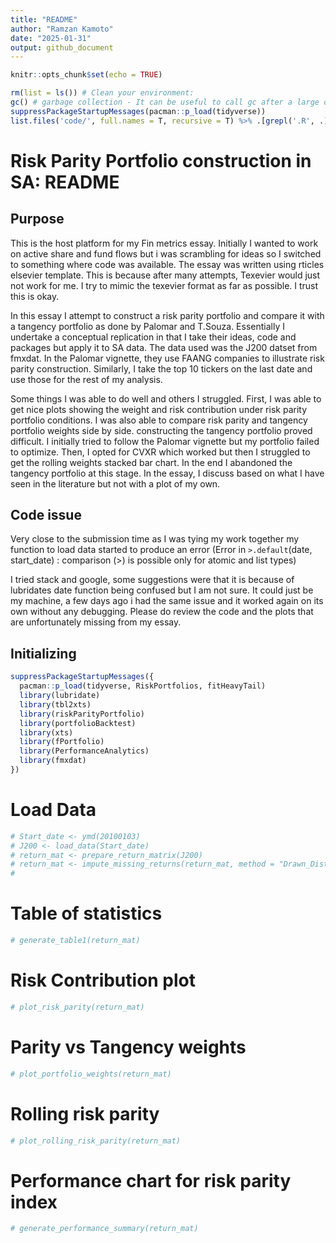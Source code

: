 ```yaml
---
title: "README"
author: "Ramzan Kamoto"
date: "2025-01-31"
output: github_document
---
```


```r
knitr::opts_chunk$set(echo = TRUE)
```

```r

rm(list = ls()) # Clean your environment:
gc() # garbage collection - It can be useful to call gc after a large object has been removed, as this may prompt R to return memory to the operating system.
suppressPackageStartupMessages(pacman::p_load(tidyverse))
list.files('code/', full.names = T, recursive = T) %>% .[grepl('.R', .)] %>% as.list() %>% walk(~source(.))
```



# Risk Parity Portfolio construction in SA: README

## Purpose 

This is the host platform for my Fin metrics essay. Initially I wanted to work on active share and fund flows but i was scrambling for ideas so I switched to something where code was available. The essay was written using rticles elsevier template. This is because after many attempts, Texevier would just not work for me. I try to mimic the texevier format as far as possible. I trust this is okay. 

In this essay I attempt to construct a risk parity portfolio and compare it with a tangency portfolio as done by Palomar and T.Souza. Essentially I  undertake a conceptual replication in that I take their ideas, code and packages but apply it to SA data. The data used was the J200 datset from fmxdat. In the Palomar vignette, they use FAANG companies to illustrate risk parity construction. Similarly, I take the top 10 tickers on the last date and use those for the rest of my analysis. 

Some things I was able to do well and others I struggled. First, I was able to get nice plots showing the weight and risk contribution under risk parity portfolio conditions. I was also able to compare risk parity and tangency portfolio weights side by side. constructing the tangency portfolio proved difficult. I initially tried to follow the Palomar vignette but my portfolio failed to optimize. Then, I opted for CVXR which worked but then I struggled to get the rolling weights stacked bar chart. In the end I abandoned the tangency portfolio at this stage. In the essay, I discuss based on what I have seen in the literature but not with a plot of my own. 


## Code issue 

Very close to the submission time as I was tying my work together my function to load data started to produce an error (Error in `>.default`(date, start_date) : 
  comparison (>) is possible only for atomic and list types)

I tried stack and google, some suggestions were that it is because of lubridates date function being confused but I am not sure. It could just be my machine, a few days ago i had the same issue and it worked again on its own without any debugging. Please do review the code and the plots that are unfortunately missing from my essay.  
  
## Initializing


```r

suppressPackageStartupMessages({
  pacman::p_load(tidyverse, RiskPortfolios, fitHeavyTail)
  library(lubridate)
  library(tbl2xts)
  library(riskParityPortfolio)
  library(portfolioBacktest)
  library(xts)
  library(fPortfolio)
  library(PerformanceAnalytics)
  library(fmxdat)
})

```
# Load Data 

```r
# Start_date <- ymd(20100103)
# J200 <- load_data(Start_date)
# return_mat <- prepare_return_matrix(J200)
# return_mat <- impute_missing_returns(return_mat, method = "Drawn_Distribution_Collective") %>% tbl_xts()
# 

```


# Table of statistics 

```r
# generate_table1(return_mat)

```

# Risk Contribution plot 

```r
# plot_risk_parity(return_mat)

```

# Parity vs Tangency weights 

```r

# plot_portfolio_weights(return_mat)

```

# Rolling risk parity 

```r
# plot_rolling_risk_parity(return_mat)

```

# Performance chart for risk parity index 

```r
# generate_performance_summary(return_mat)

```

